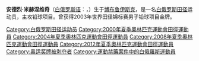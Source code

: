 {{BLP unsourced|time=2020-05-09T01:27:53+00:00}}
{{MedalTableTop|Andrei Mikhnevich.jpg|150px}}
{{MedalSport   |男子[[田徑|田徑]]}}
{{MedalCountry | {{BLR}} }}
{{MedalCompetition|[[世界田徑錦標賽|世界錦標賽]]}}
{{MedalGold    |[[2003年世界田徑錦標賽|2003年巴黎]]|铅球}}
{{MedalBottom}}
'''安德烈·米赫涅维奇'''（[[白俄罗斯语|白俄罗斯语]]：'''{{lang|be|Андрэй Міхневіч}}'''，{{bd|1976年|7月12日||}}）生于[[博布鲁伊斯克|博布鲁伊斯克]]，是一名[[白俄罗斯|白俄罗斯]][[田径|田径]]运动员，主攻铅球项目。曾获得2003年世界田径锦标赛男子铅球项目金牌。

{{DEFAULTSORT:Mikhnevich, Andrej}}
[[Category:白俄罗斯田径运动员|Category:白俄罗斯田径运动员]]
[[Category:2000年夏季奧林匹克運動會田徑運動員|Category:2000年夏季奧林匹克運動會田徑運動員]]
[[Category:2004年夏季奧林匹克運動會田徑運動員|Category:2004年夏季奧林匹克運動會田徑運動員]]
[[Category:2008年夏季奧林匹克運動會田徑運動員|Category:2008年夏季奧林匹克運動會田徑運動員]]
[[Category:2012年夏季奧林匹克運動會田徑運動員|Category:2012年夏季奧林匹克運動會田徑運動員]]
[[Category:奥运奖牌被剥夺者|Category:奥运奖牌被剥夺者]]
[[Category:運動禁藥案件中的白俄羅斯運動員|Category:運動禁藥案件中的白俄羅斯運動員]]
{{Belarus-bio-stub}}
